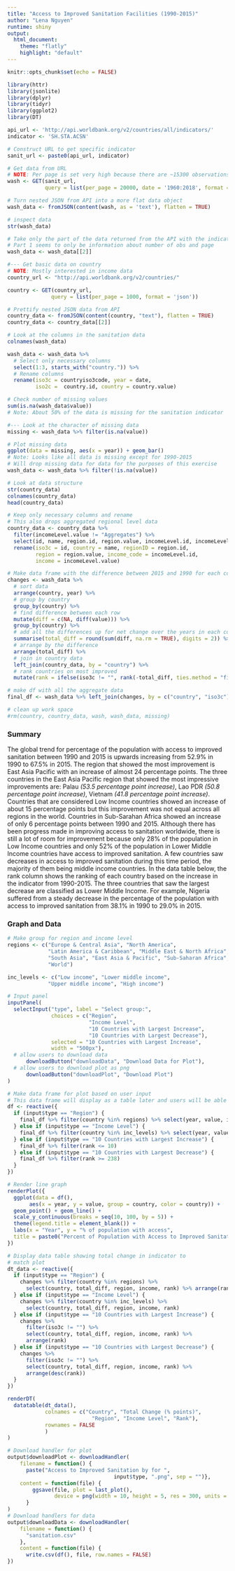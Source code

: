 ```yaml
---
title: "Access to Improved Sanitation Facilities (1990-2015)"
author: "Lena Nguyen"
runtime: shiny
output: 
  html_document:
    theme: "flatly"
    highlight: "default"
---
```


```r
knitr::opts_chunk$set(echo = FALSE)

library(httr)
library(jsonlite)
library(dplyr)
library(tidyr)
library(ggplot2)
library(DT)
```

```r
api_url <- 'http://api.worldbank.org/v2/countries/all/indicators/'
indicator <- 'SH.STA.ACSN'

# Construct URL to get specific indicator
sanit_url <- paste0(api_url, indicator)

# Get data from URL
# NOTE: Per page is set very high because there are ~15300 observations
wash <- GET(sanit_url,
            query = list(per_page = 20000, date = '1960:2018', format = 'json'))

# Turn nested JSON from API into a more flat data object
wash_data <- fromJSON(content(wash, as = 'text'), flatten = TRUE)

# inspect data
str(wash_data)

# Take only the part of the data returned from the API with the indicator data
# Part 1 seems to only be information about number of obs and page
wash_data <- wash_data[[2]]

#--- Get basic data on country
# NOTE: Mostly interested in income data
country_url <- "http://api.worldbank.org/v2/countries/"

country <- GET(country_url,
              query = list(per_page = 1000, format = 'json'))

# Prettify nested JSON data from API
country_data <- fromJSON(content(country, "text"), flatten = TRUE)
country_data <- country_data[[2]]
```

```r
# Look at the columns in the sanitation data
colnames(wash_data)

wash_data <- wash_data %>%
  # Select only necessary columns
  select(1:3, starts_with("country.")) %>%
  # Rename columns
  rename(iso3c = countryiso3code, year = date,
         iso2c =  country.id, country = country.value)

# Check number of missing values
sum(is.na(wash_data$value))
# Note: About 50% of the data is missing for the sanitation indicator

#--- Look at the character of missing data
missing <- wash_data %>% filter(is.na(value))

# Plot missing data
ggplot(data = missing, aes(x = year)) + geom_bar()
# Note: Looks like all data is missing except for 1990-2015
# Will drop missing data for data for the purposes of this exercise
wash_data <- wash_data %>% filter(!is.na(value))

# Look at data structure
str(country_data)
colnames(country_data)
head(country_data)

# Keep only necessary columns and rename
# This also drops aggregated regional level data
country_data <- country_data %>%
  filter(incomeLevel.value != "Aggregates") %>%
  select(id, name, region.id, region.value, incomeLevel.id, incomeLevel.value) %>%
  rename(iso3c = id, country = name, regionID = region.id,
         region = region.value, income_code = incomeLevel.id,
         income = incomeLevel.value)

# Make data frame with the difference between 2015 and 1990 for each country
changes <- wash_data %>%
  # sort data
  arrange(country, year) %>%
  # group by country
  group_by(country) %>%
  # find difference between each row
  mutate(diff = c(NA, diff(value))) %>%
  group_by(country) %>%
  # add all the differences up for net change over the years in each country
  summarise(total_diff = round(sum(diff, na.rm = TRUE), digits = 2)) %>%
  # arrange by the difference
  arrange(total_diff) %>%
  # join in country data
  left_join(country_data, by = "country") %>%
  # rank countries on most improved
  mutate(rank = ifelse(iso3c != "", rank(-total_diff, ties.method = "first"), NA))

# make df with all the aggregate data
final_df <- wash_data %>% left_join(changes, by = c("country", "iso3c"))

# clean up work space
#rm(country, country_data, wash, wash_data, missing)
```

### Summary
The global trend for percentage of the population with access to improved sanitation between 1990 and 2015 is upwards increasing from 52.9% in 1990 to 67.5% in 2015. The region that showed the most improvement is East Asia Pacific with an increase of almost 24 percentage points. The three countries in the East Asia Pacific region that showed the most impressive improvements are: Palau *(53.5 percentage point increase)*, Lao PDR *(50.8 percentage point increase)*, Vietnam *(41.8 percentage point increase)*. Countries that are considered Low Income countries showed an increase of about 15 percentage points but this improvement was not equal across all regions in the world. Countries in Sub-Sarahan Africa showed an increase of only 6 percentage points between 1990 and 2015. Although there has been progress made in improving access to sanitation worldwide, there is still a lot of room for improvement because only 28% of the population in Low Income countries and only 52% of the population in Lower Middle Income countries have access to improved sanitation. A few countries saw decreases in access to improved sanitation during this time period, the majority of them being middle income countries. In the data table below, the rank column shows the ranking of each country based on the increase in the indicator from 1990-2015. The three countries that saw the largest decrease are classified as Lower Middle Income. For example, Nigeria suffered from a steady decrease in the percentage of the population with access to improved sanitation from 38.1% in 1990 to 29.0% in 2015. 

### Graph and Data
```r
# Make group for region and income level
regions <- c("Europe & Central Asia", "North America",
             "Latin America & Caribbean", "Middle East & North Africa",
             "South Asia", "East Asia & Pacific", "Sub-Saharan Africa",
             "World")

inc_levels <- c("Low income", "Lower middle income",
             "Upper middle income", "High income")

# Input panel
inputPanel(
  selectInput("type", label = "Select group:",
              choices = c("Region", 
                          "Income Level", 
                          "10 Countries with Largest Increase", 
                          "10 Countries with Largest Decrease"),
              selected = "10 Countries with Largest Increase",
              width = "500px"),
  # allow users to download data
      downloadButton("downloadData", "Download Data for Plot"),
  # allow users to download plot as png
      downloadButton("downloadPlot", "Download Plot")
)

# Make data frame for plot based on user input
# This data frame will display as a table later and users will be able to download the data
df <- reactive({
  if (input$type == "Region") {
    final_df %>% filter(country %in% regions) %>% select(year, value, iso2c, country)
  } else if (input$type == "Income Level") {
    final_df %>% filter(country %in% inc_levels) %>% select(year, value, iso2c, country)
  } else if (input$type == "10 Countries with Largest Increase") {
    final_df %>% filter(rank <= 10)
  } else if (input$type == "10 Countries with Largest Decrease") {
    final_df %>% filter(rank >= 238)
  }
})

# Render line graph
renderPlot({
  ggplot(data = df(),
       aes(x = year, y = value, group = country, color = country)) +
  geom_point() + geom_line() +
  scale_y_continuous(breaks = seq(10, 100, by = 5)) +
  theme(legend.title = element_blank()) +
  labs(x = "Year", y = "% of population with access",
  title = paste0("Percent of Population with Access to Improved Sanitation Facilities for ", input$type))
})
```

```r
# Display data table showing total change in indicator to
# match plot
dt_data <- reactive({
  if (input$type == "Region") {
    changes %>% filter(country %in% regions) %>% 
      select(country, total_diff, region, income, rank) %>% arrange(rank)
  } else if (input$type == "Income Level") {
    changes %>% filter(country %in% inc_levels) %>% 
      select(country, total_diff, region, income, rank)
  } else if (input$type == "10 Countries with Largest Increase") {
    changes %>% 
      filter(iso3c != "") %>% 
      select(country, total_diff, region, income, rank) %>% 
      arrange(rank)
  } else if (input$type == "10 Countries with Largest Decrease") {
    changes %>% 
      filter(iso3c != "") %>% 
      select(country, total_diff, region, income, rank) %>% 
      arrange(desc(rank))
  }
})

renderDT(
  datatable(dt_data(),
            colnames = c("Country", "Total Change (% points)", 
                           "Region", "Income Level", "Rank"),
            rownames = FALSE
            )
)
```

```r
# Download handler for plot
output$downloadPlot <- downloadHandler(
    filename = function() { 
      paste("Access to Improved Sanitation by for ", 
                                  input$type, ".png", sep = "")},
    content = function(file) {
        ggsave(file, plot = last_plot(), 
               device = png(width = 10, height = 5, res = 300, units = "in"))
      }
)
# Download handlers for data
output$downloadData <- downloadHandler(
    filename = function() {
      "sanitation.csv"
    },
    content = function(file) {
      write.csv(df(), file, row.names = FALSE)
})
```